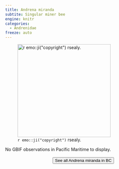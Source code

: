 ```yaml
---
title: Andrena miranda
subtite: Singular miner bee
engine: knitr
categories:
  - Andrenidae
freeze: auto
---
```

![`r emo::ji("copyright")` rsealy.](https://inaturalist-open-data.s3.amazonaws.com/photos/75553726/large.jpeg){height=300}



No GBIF observations in Pacific Maritime to display.
<br><br>
<center>


<a href="https://inaturalist.ca/observations?place_id=any&subview=map&taxon_id=198980"><button type="button" class="btn btn-secondary">See all Andrena miranda in BC <i class="fa-solid fa-arrow-up-right-from-square"></i> </button></a>
</center>
